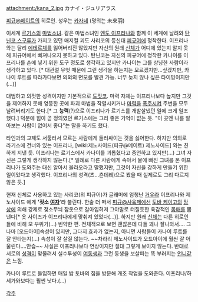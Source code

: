 attachment:/kana_2.jpg
カナイ・ジュリアラス

[[피규@메이트]]의 히로인. 성우는 [[카자네]] (명의는 未來羽)

이세계 [[르기스]]의 [[마법소녀]]. 같은 마법소녀인 [[엔도 이프리나]]와 함께 이 세계에 날려와 [[탄닌코 스구루]]가 가지고 있던 매지컬 괴도 사리코의 등신대 [[피규어]]에 정착한다. 이프리나와는 달리 [[에테르체]]를 잃어버리진 않았지만 자신의 원래 [[신체]]가 어디에 있는지 알지 못해 피규어에서 빠져나오지 못하고 있다. 탄닌코는 자신의 피규어에 정착한 카나이를 이프리나를 손에 넣기 위한 도구 정도로 생각하고 있지만 카나이는 그를 상냥한 사람이라 생각하고 있다. [* 대관절 무엇 때문에 그런 생각을 하는지는 모르겠지만...싶겠지만, 카나이 루트를 따라가다보면 의외의 면모를 발견 가능. 너무 늦지 않나 싶은 타이밍이지만(...)]

대범하고 의젓한 성격이지만 기본적으로 [[도짓코]]. 마력 자체는 이프리나보다 높지만 그것을 제어하지 못해 엉뚱한 곳에 파괴 마법을 작렬시키거나 [[마력]]을 [[폭주]]시켜 주변을 모두 날려버리기도 한다.[* 그 '''능력'''(?)으로 이프리나가 르기스를 개발살냈던 일에 크게 일조했다.] 덕분에 힘이 곧 정의였던 르기스에는 그리 좋은 기억이 없는 듯. "이 곳엔 나를 알아보는 사람이 없어서 좋다"는 말을 하기도 했다.

타인과의 교제도 서툴러서 모르는 사람에게 둘러싸이는 것을 싫어한다. 하지만 의외로 라기스에 건너와 있는 이프리나, [wiki:제노사이드(피규@메이트) 제노사이드] 와는 친하게 지낸 듯. 이프리나는 르기스에서 카나이를 괴롭혔다고 증언하고 있지만(...) 그녀 자신은 그렇게 생각하지 않는다.[* 일례로 다른 사람에게 속아서 물에 빠진 그녀를 본 이프리나가 도와주는 대신 알아서 올라오라고 말했지만, 그것이 자신을 강하게 만들기 위한 일이었다고 생각했다. 이프리나의 성격(츠...츤데레)으로 봤을 때 실제로도 그리 다르지 않은 듯.]

현재 신체로 사용하고 있는 사리코(의 피규어)가 글래머에 엄청난 [[거유]]라 이프리나와 제노사이드 에게 ''''젖소 [[여자]]''''라 불린다. 한술 더 떠서 [[피규@사육제]]에선 [[토바 케이고]]의 [[망상]]에 의해 강제로 젖소무늬 잠옷으로 갈아입혀져 그야말로 터질듯한 육감적인 [[몸매]]를 뽐낸다[* 옷 사이즈가 이프리나에게 맞춰져 있었다(...)]. 하지만 원래 [[신체]]는 다른 히로인들에 비해 모 부위가(...) 빈약한 편. 전체적으로 보면 괜찮은데 다들 꽤나 잘나와서.... 그나마 [오드아이]속성이 있지만, 그다지 효과가 없는지, 아니면 사람들이 카나이 루트를 잘 안타는지(...) 속성이 잘 살질 않는다. ~~차라리 제노사이드가 오드아이에 훨씬 잘 어울린다....안습~~
사실은 이프리나보다 연상이지만 절대 그렇게 보이지 않는다. 반대로 서로의 [[성격]]이 맞물려서 실수투성이 [[여동생]]과 그런 동생을 보살피는 똑 부러지는 [[언니]]같은 느낌.

카나이 루트로 돌입하면 매일 밤 토바의 집을 방문해 개조 작업을 도와준다. 이프리나/하세가와보다는 훨씬 낫다.(...)

[[각주]]
